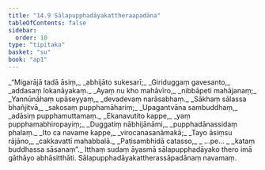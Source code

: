```yaml
---
title: "14.9 Sālapupphadāyakattheraapadāna"
tableOfContents: false
sidebar:
  order: 10
type: "tipitaka"
basket: "su"
book: "ap1"
---
```



<DynamicBreadcrumb />

<Division number="60" book="ap1">

<Paragraph number="2257" type="verses" book="ap1">
_“Migarājā tadā āsiṃ,_  
_abhijāto sukesarī;_  
_Giriduggaṃ gavesanto,_  
_addasaṃ lokanāyakaṃ._  

</Paragraph>

</Division>
<Division number="61" book="ap1">

<Paragraph number="2258" type="verses" book="ap1">
_Ayaṃ nu kho mahāvīro,_  
_nibbāpeti mahājanaṃ;_  
_Yannūnāhaṃ upāseyyaṃ,_  
_devadevaṃ narāsabhaṃ._  

</Paragraph>

</Division>
<Division number="62" book="ap1">

<Paragraph number="2259" type="verses" book="ap1">
_Sākhaṃ sālassa bhañjitvā,_  
_sakosaṃ pupphamāhariṃ;_  
_Upagantvāna sambuddhaṃ,_  
_adāsiṃ pupphamuttamaṃ._  

</Paragraph>

</Division>
<Division number="63" book="ap1">

<Paragraph number="2260" type="verses" book="ap1">
_Ekanavutito kappe,_  
_yaṃ pupphamabhiropayiṃ;_  
_Duggatiṃ nābhijānāmi,_  
_pupphadānassidaṃ phalaṃ._  

</Paragraph>

</Division>
<Division number="64" book="ap1">

<Paragraph number="2261" type="verses" book="ap1">
_Ito ca navame kappe,_  
_virocanasanāmakā;_  
_Tayo āsiṃsu rājāno,_  
_cakkavattī mahabbalā._  

</Paragraph>

</Division>
<Division number="65" book="ap1">

<Paragraph number="2262" type="verses" book="ap1">
_Paṭisambhidā catasso,_  
_ …pe… _  
_kataṃ buddhassa sāsanaṃ”._  

</Paragraph>

<Paragraph number="2263" book="ap1">
Itthaṃ sudaṃ āyasmā sālapupphadāyako thero imā gāthāyo abhāsitthāti.

</Paragraph>
</Division>

<Paragraph number="2264" type="center" book="ap1">
Sālapupphadāyakattherassāpadānaṃ navamaṃ.
</Paragraph>
